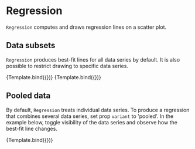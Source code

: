 
# Regression

<Meta title="Addons/XY/Scatter/Regression" />

`Regression` computes and draws regression lines on a scatter plot.

<ArgsTable of={Regression} />

## Data subsets

`Regression` produces best-fit lines for all data series by default. It is also possible to restrict drawing to specific data series.

<Canvas>
    <Story
        name="all series"
        args={{
            style: { strokeWidth: 3 },
        }}
        component={Regression}
        decorators={[ChartForRegressionDecorator]}
    >
        {Template.bind({})}
    </Story>
    <Story
        name="individual series"
        args={{
            ids: ['A'],
            style: { strokeWidth: 3 },
        }}
        component={Regression}
        decorators={[ChartForRegressionDecorator]}
    >
        {Template.bind({})}
    </Story>
</Canvas>

## Pooled data

By default, `Regression` treats individual data series. To produce a regression that combines several data series, set prop `variant` to 'pooled'. In the example below, toggle visibility of the data series and observe how the best-fit line changes.

<Canvas>
    <Story
        name="pooled data"
        args={{
            variant: 'pooled',
            style: { strokeWidth: 4, stroke: '#222222', strokeDasharray: '8 8' },
        }}
        component={Regression}
        decorators={[ChartForRegressionDecorator]}
    >
        {Template.bind({})}
    </Story>
</Canvas>
